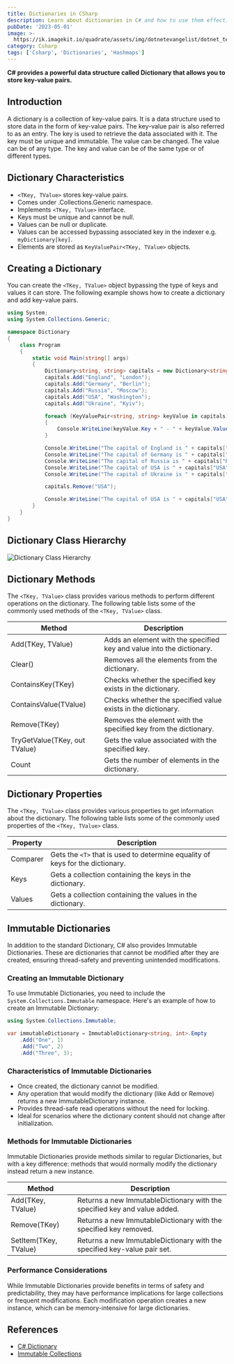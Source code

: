 ```yaml
---
title: Dictionaries in CSharp
description: Learn about dictionaries in C# and how to use them effectively.
pubDate: '2023-05-01'
image: >-
  https://ik.imagekit.io/quadrate/assets/img/dotnetevangelist/dotnet_teach_csharp_immutable_dictionary.jpg?updatedAt=1746813301704
category: Csharp
tags: ['Csharp', 'Dictionaries', 'Hashmaps']
---
```


**C# provides a powerful data structure called Dictionary that allows you to store key-value pairs.**

## Introduction

A dictionary is a collection of key-value pairs. It is a data structure used to store data in the form of key-value pairs. The key-value pair is also referred to as an entry. The key is used to retrieve the data associated with it. The key must be unique and immutable. The value can be changed. The value can be of any type. The key and value can be of the same type or of different types.

## Dictionary Characteristics

- ```<TKey, TValue>``` stores key-value pairs.
- Comes under .Collections.Generic namespace.
- Implements ```<TKey, TValue>``` interface.
- Keys must be unique and cannot be null.
- Values can be null or duplicate.
- Values can be accessed bypassing associated key in the indexer e.g. `myDictionary[key]`.
- Elements are stored as `KeyValuePair<TKey, TValue>` objects.

## Creating a Dictionary

You can create the ```<TKey, TValue>```  object bypassing the type of keys and values it can store. The following example shows how to create a dictionary and add key-value pairs.

```csharp
using System;
using System.Collections.Generic;

namespace Dictionary
{
    class Program
    {
        static void Main(string[] args)
        {
            Dictionary<string, string> capitals = new Dictionary<string, string>();
            capitals.Add("England", "London");
            capitals.Add("Germany", "Berlin");
            capitals.Add("Russia", "Moscow");
            capitals.Add("USA", "Washington");
            capitals.Add("Ukraine", "Kyiv");

            foreach (KeyValuePair<string, string> keyValue in capitals)
            {
                Console.WriteLine(keyValue.Key + " - " + keyValue.Value);
            }

            Console.WriteLine("The capital of England is " + capitals["England"]);
            Console.WriteLine("The capital of Germany is " + capitals["Germany"]);
            Console.WriteLine("The capital of Russia is " + capitals["Russia"]);
            Console.WriteLine("The capital of USA is " + capitals["USA"]);
            Console.WriteLine("The capital of Ukraine is " + capitals["Ukraine"]);

            capitals.Remove("USA");

            Console.WriteLine("The capital of USA is " + capitals["USA"]);
        }
    }
}
```

## Dictionary Class Hierarchy

![Dictionary Class Hierarchy](https://www.tutorialsteacher.com/Content/images/csharp/generic-dictionary.png)

## Dictionary Methods

The ```<TKey, TValue>``` class provides various methods to perform different operations on the dictionary. The following table lists some of the commonly used methods of the ```<TKey, TValue>``` class.

| Method                        | Description                                                           |
|-------------------------------|-----------------------------------------------------------------------|
| Add(TKey, TValue)             | Adds an element with the specified key and value into the dictionary. |
| Clear()                       | Removes all the elements from the dictionary.                         |
| ContainsKey(TKey)             | Checks whether the specified key exists in the dictionary.            |
| ContainsValue(TValue)         | Checks whether the specified value exists in the dictionary.          |
| Remove(TKey)                  | Removes the element with the specified key from the dictionary.       |
| TryGetValue(TKey, out TValue) | Gets the value associated with the specified key.                     |
| Count                         | Gets the number of elements in the dictionary.                        |

## Dictionary Properties

The ```<TKey, TValue>``` class provides various properties to get information about the dictionary. The following table lists some of the commonly used properties of the ```<TKey, TValue>``` class.

| Property | Description                                                                 |
|----------|-----------------------------------------------------------------------------|
| Comparer | Gets the ```<T>``` that is used to determine equality of keys for the dictionary. |
| Keys     | Gets a collection containing the keys in the dictionary.                    |
| Values   | Gets a collection containing the values in the dictionary.                  |

## Immutable Dictionaries

In addition to the standard Dictionary, C# also provides Immutable Dictionaries. These are dictionaries that cannot be modified after they are created, ensuring thread-safety and preventing unintended modifications.

### Creating an Immutable Dictionary

To use Immutable Dictionaries, you need to include the `System.Collections.Immutable` namespace. Here's an example of how to create an Immutable Dictionary:

```csharp
using System.Collections.Immutable;

var immutableDictionary = ImmutableDictionary<string, int>.Empty
    .Add("One", 1)
    .Add("Two", 2)
    .Add("Three", 3);
```

### Characteristics of Immutable Dictionaries

- Once created, the dictionary cannot be modified.
- Any operation that would modify the dictionary (like Add or Remove) returns a new ImmutableDictionary instance.
- Provides thread-safe read operations without the need for locking.
- Ideal for scenarios where the dictionary content should not change after initialization.

### Methods for Immutable Dictionaries

Immutable Dictionaries provide methods similar to regular Dictionaries, but with a key difference: methods that would normally modify the dictionary instead return a new instance.

| Method                | Description                                                               |
|-----------------------|---------------------------------------------------------------------------|
| Add(TKey, TValue)     | Returns a new ImmutableDictionary with the specified key and value added. |
| Remove(TKey)          | Returns a new ImmutableDictionary with the specified key removed.         |
| SetItem(TKey, TValue) | Returns a new ImmutableDictionary with the specified key-value pair set.  |

### Performance Considerations

While Immutable Dictionaries provide benefits in terms of safety and predictability, they may have performance implications for large collections or frequent modifications. Each modification operation creates a new instance, which can be memory-intensive for large dictionaries.

## References

- [C# Dictionary](https://www.tutorialsteacher.com/csharp/csharp-dictionary)
- [Immutable Collections](https://docs.microsoft.com/en-us/dotnet/api/system.collections.immutable)
